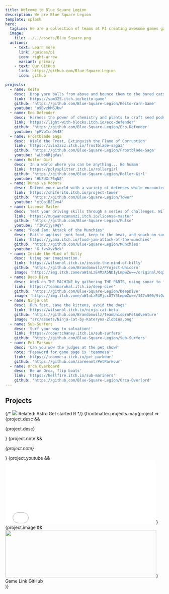 ```yaml
---
title: Welcome to Blue Square Legion
description: We are Blue Square Legion
template: splash
hero:
  tagline: We are a collection of teams at P1 creating awesome games game.
  image:
    file: ../../assets/Blue_Square.png
  actions:
    - text: Learn more
      link: /guides/p1
      icon: right-arrow
      variant: primary
    - text: Our GitHub
      link: https://github.com/Blue-Square-Legion
      icon: github

projects:
  - name: Keito
    desc: 'Drop yarn balls from above and bounce them to the bored cats below to delight them with colorful yarn!'
    link: 'https://sam325.itch.io/keito-game'
    github: 'https://github.com/Blue-Square-Legion/Keito-Yarn-Game'
    youtube: 'u9BvzhMSJbw'
  - name: Eco Defender
    desc: 'Harness the power of chemistry and plants to craft seed pods in your lab to protect the environment.'
    link: 'https://light-with-blocks.itch.io/eco-defender'
    github: 'https://github.com/Blue-Square-Legion/Eco-Defender'
    youtube: 'pPVpIcnDh48'
  - name: Frostblade Saga
    desc: 'Wield the Frost, Extinguish the Flame of Corruption'
    link: 'https://ivinzzzz.itch.io/frostblade-sagaz'
    github: 'https://github.com/Blue-Square-Legion/Frostblade-Saga'
    youtube: 'wLbphRjgVas'
  - name: Roller Girl
    desc: 'In a world where you can be anything... Be human'
    link: 'https://polysplitter.itch.io/rollergirl'
    github: 'https://github.com/Blue-Square-Legion/Roller-Girl'
    youtube: 'HbZdXrZ6qN8'
  - name: Runes vs Robots
    desc: 'Defend your world with a variety of defenses while encountering evolving challenges in a fast-paced battle for survival'
    link: 'https://chiferito.itch.io/project-tower'
    github: 'https://github.com/Blue-Square-Legion/Tower'
    youtube: 'xtQojBZCvm4'
  - name: License Master
    desc: 'Test your driving skills through a series of challenges. Will you ace the driving exams?'
    link: 'https://mugwanezamanzi.itch.io/license-master'
    github: 'https://github.com/Blue-Square-Legion/Pulse'
    youtube: 'fIKVIjys9qY'
  - name: "Food Jam: Attack of the Munchies"
    desc: 'Battle against junk food, keep to the beat, and snack on success.'
    link: 'https://jyama.itch.io/food-jam-attack-of-the-munchies'
    github: 'https://github.com/Blue-Square-Legion/Munchies'
    youtube: 'G_fvsXvxBck'
  - name: Inside the Mind of Billy
    desc: 'Using our imagination.'
    link: 'https://wilsonbl.itch.io/inside-the-mind-of-billy'
    github: 'https://github.com/Brandonwilz/Project-Unicorn'
    image: 'https://img.itch.zone/aW1nLzE4MzA5NDIyLmpwZw==/original/6q31HB.jpg'
  - name: Deep Dive
    desc: 'Work on THE MACHINE by gathering THE PARTS, using sonar to figure where things are.'
    link: 'https://teamnarwhal.itch.io/deep-dive'
    github: 'https://github.com/Blue-Square-Legion/DeepDive'
    image: 'https://img.itch.zone/aW1nLzE4MjcxOTY3LmpwZw==/347x500/9iOwFK.jpg'
  - name: Ninja Cat
    desc: 'Run fast, save the kittens, avoid the dogs'
    link: 'https://wilsonbl.itch.io/ninja-cat-beta'
    github: 'https://github.com/Brandonwilz/TeamUnicornPetAdventure'
    image: "src/assets/Ninja-Cat-by-Kateryna-Zlobina.png"
  - name: Sub-Surfers
    desc: 'Surf your way to salvation!'
    link: 'https://robertchaney.itch.io/sub-surfers'
    github: 'https://github.com/Blue-Square-Legion/Sub-Surfers'
  - name: Pet Parkour
    desc: 'Can you wow the judges at the pet show?'
    note: "Password for game page is 'teammesa'"
    link: 'https://teammesa.itch.io/pet-parkour'
    github: 'https://github.com/zareenmt/PetParkour'
  - name: Orca Overboard
    desc: 'Be an Orca, flip boats'
    link: 'https://hellf1re.itch.io/sub-mariners'
    github: 'https://github.com/Blue-Square-Legion/Orca-Overlord'
---
```



## Projects

<CardGrid stagger>
 {/*<Card title="TEST" icon="information">
 <img src="./assets/Blue_Square.png"/>
 <LinkCard title="Example" href="https://example.com" description="Go to example page" >
 </LinkCard>
 <Icon name="starlight" label="The Starlight logo" />
<LinkButton
  href="https://docs.astro.build"
  variant="primary"
  icon="external"
  iconPlacement="start"
>
  Related: Astro
</LinkButton>
<LinkButton href="/getting-started/" variant="minimal">Get started</LinkButton>
<LinkButton href="/reference/configuration/" variant="secondary">
   R
</LinkButton>
 </Card>*/}
 {frontmatter.projects.map(project => 
 <Card title={project.name} icon="information">
 {project.desc && <p>{project.desc}</p>}
 {project.note && <p><em>{project.note}</em></p>}
 {project.youtube && <iframe width="480" height="200" src={`https://www.youtube-nocookie.com/embed/${project.youtube}`} title={`Trailer for ${project.name}`} frameborder="0" allow="autoplay; clipboard-write; encrypted-media; picture-in-picture; web-share" referrerpolicy="strict-origin-when-cross-origin" allowfullscreen></iframe>}
 {project.image && <img src={project.image} class="w-full self-stretch" width="480" height="150" />}
 <div class="flex justify-around">
 <LinkButton
  href={project.link}
  variant="primary"
  icon="external"
  iconPlacement="end"
>
  Game Link
</LinkButton>
 <LinkButton
  href={project.github}
  variant="secondary"
  icon="github"
  iconPlacement="end"
>
  GitHub
</LinkButton>
 </div>
 </Card>
 )}

</CardGrid>
